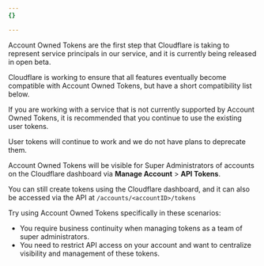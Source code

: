 ```yaml
---
{}

---
```



Account Owned Tokens are the first step that Cloudflare is taking to represent service principals in our service, and it is currently being released in open beta.

Cloudflare is working to ensure that all features eventually become compatible with Account Owned Tokens, but have a short compatibility list below.

If you are working with a service that is not currently supported by Account Owned Tokens, it is recommended that you continue to use the existing user tokens.

User tokens will continue to work and we do not have plans to deprecate them.

Account Owned Tokens will be visible for Super Administrators of accounts on the Cloudflare dashboard via **Manage Account** > **API Tokens**.

You can still create tokens using the Cloudflare dashboard, and it can also be accessed via the API at `/accounts/<accountID>/tokens`


Try using Account Owned Tokens specifically in these scenarios:

- You require business continuity when managing tokens as a team of super administrators.
- You need to restrict API access on your account and want to centralize visibility and management of these tokens.

